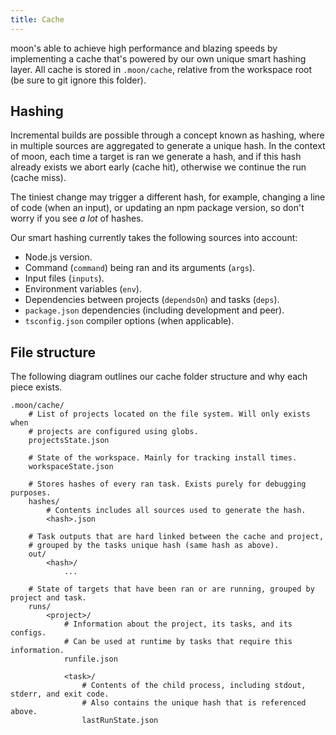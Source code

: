 ```yaml
---
title: Cache
---
```


moon's able to achieve high performance and blazing speeds by implementing a cache that's powered by
our own unique smart hashing layer. All cache is stored in `.moon/cache`, relative from the
workspace root (be sure to git ignore this folder).

## Hashing

Incremental builds are possible through a concept known as hashing, where in multiple sources are
aggregated to generate a unique hash. In the context of moon, each time a target is ran we generate
a hash, and if this hash already exists we abort early (cache hit), otherwise we continue the run
(cache miss).

The tiniest change may trigger a different hash, for example, changing a line of code (when an
input), or updating an npm package version, so don't worry if you see _a lot_ of hashes.

Our smart hashing currently takes the following sources into account:

- Node.js version.
- Command (`command`) being ran and its arguments (`args`).
- Input files (`inputs`).
- Environment variables (`env`).
- Dependencies between projects (`dependsOn`) and tasks (`deps`).
- `package.json` dependencies (including development and peer).
- `tsconfig.json` compiler options (when applicable).

## File structure

The following diagram outlines our cache folder structure and why each piece exists.

```shell
.moon/cache/
	# List of projects located on the file system. Will only exists when
	# projects are configured using globs.
	projectsState.json

	# State of the workspace. Mainly for tracking install times.
	workspaceState.json

	# Stores hashes of every ran task. Exists purely for debugging purposes.
	hashes/
		# Contents includes all sources used to generate the hash.
		<hash>.json

	# Task outputs that are hard linked between the cache and project,
	# grouped by the tasks unique hash (same hash as above).
	out/
		<hash>/
			...

	# State of targets that have been ran or are running, grouped by project and task.
	runs/
		<project>/
			# Information about the project, its tasks, and its configs.
			# Can be used at runtime by tasks that require this information.
			runfile.json

			<task>/
				# Contents of the child process, including stdout, stderr, and exit code.
				# Also contains the unique hash that is referenced above.
				lastRunState.json
```
